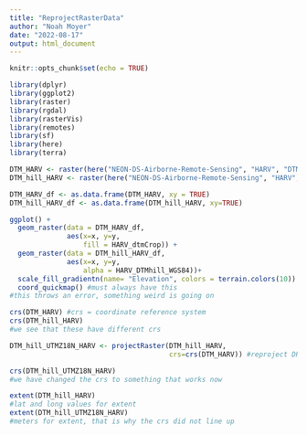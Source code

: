 ```yaml
---
title: "ReprojectRasterData"
author: "Noah Moyer"
date: "2022-08-17"
output: html_document
---
```


```r
knitr::opts_chunk$set(echo = TRUE)
```

```r

library(dplyr)
library(ggplot2)
library(raster)
library(rgdal)
library(rasterVis)
library(remotes)
library(sf)
library(here)
library(terra)
```

```r

DTM_HARV <- raster(here("NEON-DS-Airborne-Remote-Sensing", "HARV", "DTM", "HARV_dtmCrop.tif"))
DTM_hill_HARV <- raster(here("NEON-DS-Airborne-Remote-Sensing", "HARV", "DTM", "HARV_DTMhill_WGS84.tif"))

DTM_HARV_df <- as.data.frame(DTM_HARV, xy = TRUE)
DTM_hill_HARV_df <- as.data.frame(DTM_hill_HARV, xy=TRUE)

ggplot() +
  geom_raster(data = DTM_HARV_df,
              aes(x=x, y=y,
                  fill = HARV_dtmCrop)) +
  geom_raster(data = DTM_hill_HARV_df,
              aes(x=x, y=y,
                  alpha = HARV_DTMhill_WGS84))+
  scale_fill_gradientn(name= "Elevation", colors = terrain.colors(10)) + #another way of coloring a map
  coord_quickmap() #must always have this
#this throws an error, something weird is going on

crs(DTM_HARV) #crs = coordinate reference system
crs(DTM_hill_HARV)
#we see that these have different crs

DTM_hill_UTMZ18N_HARV <- projectRaster(DTM_hill_HARV,
                                       crs=crs(DTM_HARV)) #reproject DRM_hill_HARV to the crs of DTM_HARV

crs(DTM_hill_UTMZ18N_HARV)
#we have changed the crs to something that works now

extent(DTM_hill_HARV)
#lat and long values for extent
extent(DTM_hill_UTMZ18N_HARV)
#meters for extent, that is why the crs did not line up
```
